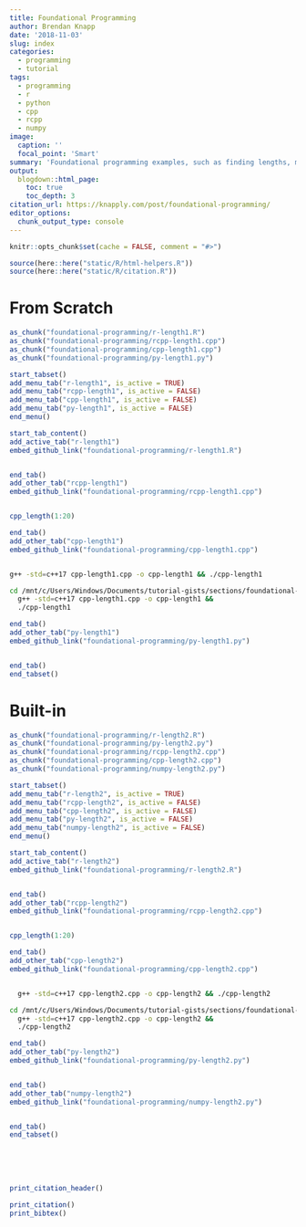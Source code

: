 ```yaml
---
title: Foundational Programming
author: Brendan Knapp
date: '2018-11-03'
slug: index
categories:
  - programming
  - tutorial
tags:
  - programming
  - r
  - python
  - cpp
  - rcpp
  - numpy
image:
  caption: ''
  focal_point: 'Smart'
summary: 'Foundational programming examples, such as finding lengths, minimums, maximums, and unique sets.'
output:
  blogdown::html_page:
    toc: true
    toc_depth: 3
citation_url: https://knapply.com/post/foundational-programming/
editor_options: 
  chunk_output_type: console
---
```


```r
knitr::opts_chunk$set(cache = FALSE, comment = "#>")

source(here::here("static/R/html-helpers.R"))
source(here::here("static/R/citation.R"))
```

<link rel="stylesheet" href="https://maxcdn.bootstrapcdn.com/bootstrap/3.3.7/css/bootstrap.min.css">
<script src="https://ajax.googleapis.com/ajax/libs/jquery/3.3.1/jquery.min.js"></script>
<script src="https://maxcdn.bootstrapcdn.com/bootstrap/3.3.7/js/bootstrap.min.js"></script>
<link rel="stylesheet" href="https://cdn.rawgit.com/konpa/devicon/df6431e323547add1b4cf45992913f15286456d3/devicon.min.css">




# From Scratch

```r
as_chunk("foundational-programming/r-length1.R")
as_chunk("foundational-programming/rcpp-length1.cpp")
as_chunk("foundational-programming/cpp-length1.cpp")
as_chunk("foundational-programming/py-length1.py")
```

```r
start_tabset()
add_menu_tab("r-length1", is_active = TRUE)
add_menu_tab("rcpp-length1", is_active = FALSE)
add_menu_tab("cpp-length1", is_active = FALSE)
add_menu_tab("py-length1", is_active = FALSE)
end_menu()
```


```r
start_tab_content()
add_active_tab("r-length1")
embed_github_link("foundational-programming/r-length1.R")
```

```r
```


```r
end_tab()
add_other_tab("rcpp-length1")
embed_github_link("foundational-programming/rcpp-length1.cpp")
```


```Rcpp
```

```r
cpp_length(1:20)
```

```r
end_tab()
add_other_tab("cpp-length1")
embed_github_link("foundational-programming/cpp-length1.cpp")
```

```Rcpp
```

```bash
g++ -std=c++17 cpp-length1.cpp -o cpp-length1 && ./cpp-length1
```

```bash
cd /mnt/c/Users/Windows/Documents/tutorial-gists/sections/foundational-programming/ &&
  g++ -std=c++17 cpp-length1.cpp -o cpp-length1 &&
  ./cpp-length1
```

```r
end_tab()
add_other_tab("py-length1")
embed_github_link("foundational-programming/py-length1.py")
```

```python
```

```r
end_tab()
end_tabset()
```



# Built-in

```r
as_chunk("foundational-programming/r-length2.R")
as_chunk("foundational-programming/py-length2.py")
as_chunk("foundational-programming/rcpp-length2.cpp")
as_chunk("foundational-programming/cpp-length2.cpp")
as_chunk("foundational-programming/numpy-length2.py")
```


```r
start_tabset()
add_menu_tab("r-length2", is_active = TRUE)
add_menu_tab("rcpp-length2", is_active = FALSE)
add_menu_tab("cpp-length2", is_active = FALSE)
add_menu_tab("py-length2", is_active = FALSE)
add_menu_tab("numpy-length2", is_active = FALSE)
end_menu()
```


```r
start_tab_content()
add_active_tab("r-length2")
embed_github_link("foundational-programming/r-length2.R")
```


```r
```


```r
end_tab()
add_other_tab("rcpp-length2")
embed_github_link("foundational-programming/rcpp-length2.cpp")
```


```Rcpp
```

```r
cpp_length(1:20)
```


```r
end_tab()
add_other_tab("cpp-length2")
embed_github_link("foundational-programming/cpp-length2.cpp")
```


```Rcpp
```


```bash
  g++ -std=c++17 cpp-length2.cpp -o cpp-length2 && ./cpp-length2
```

```bash
cd /mnt/c/Users/Windows/Documents/tutorial-gists/sections/foundational-programming/ &&
  g++ -std=c++17 cpp-length2.cpp -o cpp-length2 &&
  ./cpp-length2
```

```r
end_tab()
add_other_tab("py-length2")
embed_github_link("foundational-programming/py-length2.py")
```

```python
```

```r
end_tab()
add_other_tab("numpy-length2")
embed_github_link("foundational-programming/numpy-length2.py")
```

```python
```

```r
end_tab()
end_tabset()
```



<!-- <br><br><br><br><br><br><br><br><br><br><br><br><br><br><br><br><br> -->
<!-- <br><br><br><br><br><br><br><br><br><br><br><br><br><br><br><br><br><br><br><br> -->
<!-- <br><br><br><br><br><br><br><br><br><br><br><br><br><br><br><br><br><br><br><br><br><br><br><br> -->
<!-- <br><br><br><br><br><br><br><br><br><br><br><br><br><br><br> -->

<!-- <link rel="stylesheet" href="https://cdn.rawgit.com/konpa/devicon/df6431e323547add1b4cf45992913f15286456d3/devicon.min.css"> -->

<!-- <div class="code-container"> -->

<!-- <ul class="nav nav-pills"> -->

<!-- <li class="active"><a data-toggle="pill" href="#r-length1">  -->
<!-- <font class="R-label"> -->

<!-- <p title="Base R"> <i class="fab fa-r-project"></i> </p> -->
<!-- </font></a></li> -->


<!-- <li><a data-toggle="pill" href="#py-length1">              <!-- Python Tab Label -->
<!-- <font class="Python-label"> -->
<!-- <!-- Python --> 
<!-- <p title="Pure Python"> <i class="fab fa-python"></i> </p> -->
<!-- </font></a></li> -->


<!-- <li><a data-toggle="pill" href="#rcpp-length1">
<!-- <font class="Rcpp-label"> -->

<!-- <p title="C++ via {Rcpp}"> <i class="devicon-cplusplus-plain"></i> </p> -->
<!-- </font></a></li> -->

<!-- </ul> -->


<!-- <div class="tab-content"> -->

<!-- <div id="r-length1" class="tab-pane fade in active"> -->

<!-- `r embed_github_link("foundational-programming/r-length1.R")` -->

<!-- ```{r r-length1} -->
<!-- ``` -->


<!-- </div> -->
<!-- <div id="py-length1" class="tab-pane fade"> -->


<!-- `r embed_github_link("foundational-programming/py-length1.py")` -->

<!-- ```{python py-length1} -->
<!-- ``` -->

<!-- </div> -->
<!-- <div id="rcpp-length1" class="tab-pane fade"> -->

<!-- `r embed_github_link("foundational-programming/rcpp-length1.cpp")` -->

<!-- ```{Rcpp rcpp-length1} -->
<!-- ``` -->

<!-- <p align="right"> -->
<!-- [See me on GitHub](https://github.com/knapply/tutorial-gists/blob/master/sections/foundational-programming/rcpp-length1.cpp) -->
<!-- </p> -->

<!-- ```{r, echo=FALSE} -->
<!-- cpp_length(1:20) -->
<!-- ``` -->



<!-- </div></div> -->








<!-- ```{r, include=FALSE} -->
<!-- # embed_gist("https://github.com/knapply/tutorial-gists/blob/master/sections/foundational-programming/r-length1.R") -->
<!-- #            "https://raw.githubusercontent.com/knapply/tutorial-gists/master/sections/foundational-programming/r-length1.R" -->
<!-- ``` -->



<!-- <br><br><br><br><br> -->





<!-- # Length -->

<!-- ## From Scratch: How you _could_ do it -->

<!-- ```{r length-from-scratch, echo=FALSE} -->
<!-- build_code_tabs( -->
<!--   chunk_label = knitr::opts_current$get("label"), -->
<!--   # foundational_programming-from_scratch-r_length.R -->
<!--   R = "https://gist.github.com/knapply/ca5e979f430018bfe95817b0e8b977cd", -->
<!--   # foundational_programming-from_scratch-py_length.py -->
<!--   Python = "https://gist.github.com/knapply/65c586e6003362f1aba5bcad0df8f4f6", -->
<!--   # foundational_programming-from_scratch-cpp_length.cpp -->
<!--   Rcpp = "https://gist.github.com/knapply/39b35d6e6efd574816395a57d7cecaa8", -->
<!--   # knapply/foundational_programming-cpp-length1.cpp -->
<!--   Cpp = "https://gist.github.com/knapply/da952ed9a5cc2a04d4aa72e653b5a649" -->
<!--   ) -->
<!-- ``` -->

<!-- ## Built-In: How you ___Should___ do it -->


<!-- ```{r length-built-in, echo=FALSE} -->
<!-- build_code_tabs( -->
<!--   chunk_label = knitr::opts_current$get("label"), -->
<!--   # foundational_programming-built_in-length.R -->
<!--   R = "https://gist.github.com/knapply/c8436ed4ce1e7aa7db0ba93e3a97b542", -->
<!--   # foundational_programming-built_in-len.py -->
<!--   Python = "https://gist.github.com/knapply/84dcb4ecc6f886f4b08ca83487c6d533", -->
<!--   # foundational_programming-built_in-size.cpp -->
<!--   Rcpp = "https://gist.github.com/knapply/a4d985c8e9f41ec34310d873cf12305b", -->
<!--   # foundational_programming-cpp-length2.cpp -->
<!--   Cpp = "https://gist.github.com/knapply/7c50ca13ba2a0d9097d9833225ac4cd8", -->
<!--   # foundational_programming-numpy-length2.py -->
<!--   NumPy = "https://gist.github.com/knapply/6a49d876e668290c571aa08c9ca92598" -->
<!-- ) -->
<!-- ``` -->




<!-- # Sets of Unique Values -->

<!-- ## From Scratch: How you _Could_ Do It Yourself -->

<!-- ```{r unique-from-scratch, echo=FALSE} -->
<!-- build_code_tabs( -->
<!--   chunk_label = knitr::opts_current$get("label"), -->
<!--   # foundational_programming-r-unique1.R -->
<!--   R = "https://gist.github.com/knapply/2f81405d8d7f84f5bc9e929cb3d6f3f6", -->
<!--   # foundational_programming-Rcpp-unique1.cpp -->
<!--   Python = "https://gist.github.com/knapply/e54dea3a5cf301f07cb2334ed59fe144", -->
<!--   # foundational_programming-cpp-unique1.cpp -->
<!--   Rcpp = "https://gist.github.com/knapply/57e22219f1796b1e6837ce465f652df8", -->
<!--   #  foundational_programming-py-unique1.R -->
<!--   Cpp = "https://gist.github.com/knapply/b47aa1a0976962126ed2ffc5d4e52353" -->
<!-- ) -->
<!-- ``` -->

<!-- ## Built-In: How you ___Should___ do it -->

<!-- ```{r unique-built-in, echo=FALSE} -->
<!-- build_code_tabs( -->
<!--   chunk_label = knitr::opts_current$get("label"), -->
<!--   # foundational_programming-r-unique2.R -->
<!--   R = "https://gist.github.com/knapply/c65c64a903bee75ed2a864b767eaa842", -->
<!--   # foundational_programming-Rcpp-unique2.cpp -->
<!--   Python = "https://gist.github.com/knapply/6990d14ba96631a92620b10eca6114d3", -->
<!--   #  foundational_programming-numpy-unique2.py -->
<!--   Rcpp = "https://gist.github.com/knapply/89a807d6d5642541b2a64ce18a51d9ae", -->
<!--   # foundational_programming-Cpp-unique2.cpp -->
<!--   Cpp = "https://gist.github.com/knapply/215afabde3a23d4cfafd7e79a8193c14", -->
<!--   #  foundational_programming-numpy-unique2.py -->
<!--   NumPy = "https://gist.github.com/knapply/d93f4ae250f52549c352784032babcdf" -->
<!-- ) -->
<!-- ``` -->



<!-- # Minimum and Maximum Values -->

<!-- ## From Scratch: How you _Could_ Do It Yourself -->

<!-- ```{r min_max-from-scratch, echo=FALSE} -->
<!-- build_code_tabs( -->
<!--   chunk_label = knitr::opts_current$get("label"), -->
<!--   # foundational_programming-r-min_max.R -->
<!--   R = "https://gist.github.com/knapply/2531af89786ef5cabee8e8cbef19169c", -->
<!--   # foundational_programming-py-min_max.py -->
<!--   Python = "https://gist.github.com/knapply/ee608844b076a85090f911baabf3fbdd", -->
<!--   # foundational_programming-rcpp-min_max1.cpp -->
<!--   Rcpp = "https://gist.github.com/knapply/e92c262f25f678fe58fe63d89997a516", -->
<!--   #  foundational_programming-cpp-min_max1.cpp -->
<!--   Cpp = "https://gist.github.com/knapply/dca2384848e6f5a17c3bf7a3c141ae92" -->
<!-- ) -->
<!-- ``` -->


<!-- ## Built-In: How you ___Should___ do it -->

<!-- ```{r min_max-built-in, echo=FALSE} -->
<!-- build_code_tabs( -->
<!--   chunk_label = knitr::opts_current$get("label"), -->
<!--   # foundational_programming-r-min_max2.R -->
<!--   R = "https://gist.github.com/knapply/453d01831caa793494586a7f26562d57", -->
<!--   # foundational_programming-py-min_max2.py -->
<!--   Python = "https://gist.github.com/knapply/44ca92db26896ff0f049897a4a23c90b", -->
<!--   # foundational_programming-rcpp-min_max2.cpp -->
<!--   Rcpp = "https://gist.github.com/knapply/6d727f54febafb95e8f306e8f3a8ddd1", -->
<!--   # foundational_programming-cpp-min_max2.cpp -->
<!--   Cpp = "https://gist.github.com/knapply/6641f0b6a8c47e2b0bcee8b55a49987f", -->
<!--   # foundational_programming-numpy-min_max2.py -->
<!--   NumPy = "https://gist.github.com/knapply/498cf65c19a9188c41d8aeeab0550392" -->
<!-- ) -->
<!-- ``` -->






<br><br><br>

```r
print_citation_header()
```

```r
print_citation()
print_bibtex()
```

